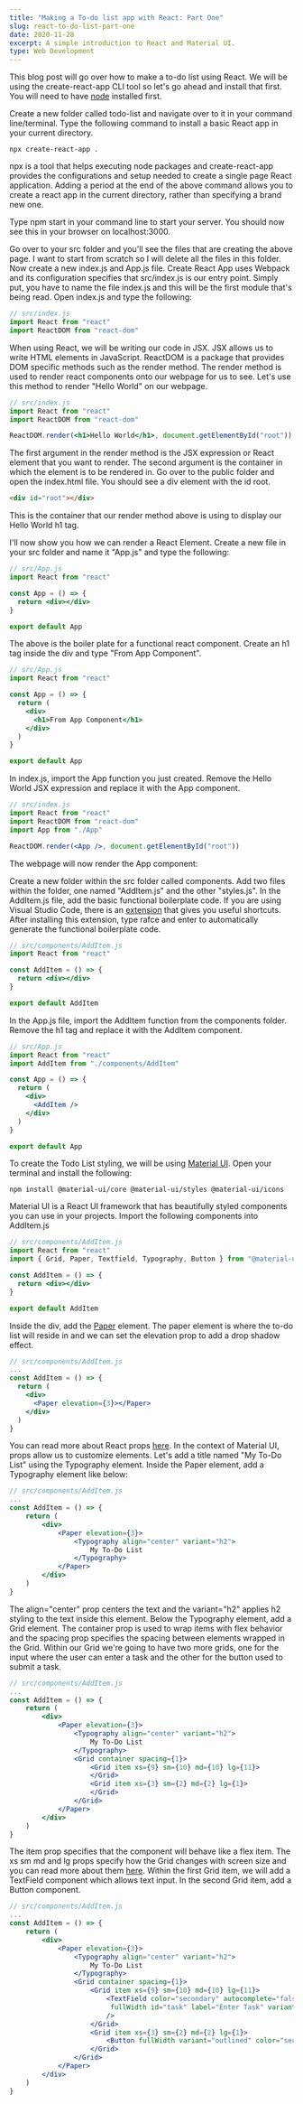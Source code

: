 ---
title: "Making a To-do list app with React: Part One"
slug: react-to-do-list-part-one
date: 2020-11-28
excerpt: A simple introduction to React and Material UI.
type: Web Development
---

This blog post will go over how to make a to-do list using React. We will be using the create-react-app CLI tool so let's go ahead and install that first. You will need to have [node](https://nodejs.org/en/) installed first.

Create a new folder called todo-list and navigate over to it in your command line/terminal. Type the following command to install a basic React app in your current directory.

```
npx create-react-app .
```

npx is a tool that helps executing node packages and create-react-app provides the configurations and setup needed to create a single page React application.
Adding a period at the end of the above command allows you to create a react app in the current directory, rather than specifying a brand new one.

Type npm start in your command line to start your server. You should now see this in your browser on localhost:3000.

Go over to your src folder and you'll see the files that are creating the above page. I want to start from scratch so I will delete all the files in this folder. Now create a new index.js and App.js file. Create React App uses Webpack and its configuration specifies that src/index.js is our entry point. Simply put, you have to name the file index.js and this will be the first module that's being read. Open index.js and type the following:

```jsx
// src/index.js
import React from "react"
import ReactDOM from "react-dom"
```

When using React, we will be writing our code in JSX. JSX allows us to write HTML elements in JavaScript. ReactDOM is a package that provides DOM specific methods such as the render method. The render method is used to render react components onto our webpage for us to see. Let's use this method to render "Hello World" on our webpage.

```jsx {5}
// src/index.js
import React from "react"
import ReactDOM from "react-dom"

ReactDOM.render(<h1>Hello World</h1>, document.getElementById("root"))
```

The first argument in the render method is the JSX expression or React element that you want to render. The second argument is the container in which the element is to be rendered in. Go over to the public folder and open the index.html file. You should see a div element with the id root.

```html
<div id="root"></div>
```

This is the container that our render method above is using to display our Hello World h1 tag.

I'll now show you how we can render a React Element. Create a new file in your src folder and name it "App.js" and type the following:

```jsx
// src/App.js
import React from "react"

const App = () => {
  return <div></div>
}

export default App
```

The above is the boiler plate for a functional react component. Create an h1 tag inside the div and type "From App Component".

```jsx {7}
// src/App.js
import React from "react"

const App = () => {
  return (
    <div>
      <h1>From App Component</h1>
    </div>
  )
}

export default App
```

In index.js, import the App function you just created. Remove the Hello World JSX expression and replace it with the App component.

```jsx {4,6}
// src/index.js
import React from "react"
import ReactDOM from "react-dom"
import App from "./App"

ReactDOM.render(<App />, document.getElementById("root"))
```

The webpage will now render the App component:

Create a new folder within the src folder called components. Add two files within the folder, one named "AddItem.js" and the other "styles.js". In the AddItem.js file, add the basic functional boilerplate code. If you are using Visual Studio Code, there is an [extension](https://marketplace.visualstudio.com/items?itemName=dsznajder.es7-react-js-snippets) that gives you useful shortcuts. After installing this extension, type rafce and enter to automatically generate the functional boilerplate code.

```jsx
// src/components/AddItem.js
import React from "react"

const AddItem = () => {
  return <div></div>
}

export default AddItem
```

In the App.js file, import the AddItem function from the components folder. Remove the h1 tag and replace it with the AddItem component.

```jsx {3,8}
// src/App.js
import React from "react"
import AddItem from "./components/AddItem"

const App = () => {
  return (
    <div>
      <AddItem />
    </div>
  )
}

export default App
```

To create the Todo List styling, we will be using [Material UI](https://material-ui.com/). Open your terminal and install the following:

```
npm install @material-ui/core @material-ui/styles @material-ui/icons
```

Material UI is a React UI framework that has beautifully styled components you can use in your projects. Import the following components into AddItem.js

```jsx {1,3}
// src/components/AddItem.js
import React from "react"
import { Grid, Paper, Textfield, Typography, Button } from "@material-ui/core"

const AddItem = () => {
  return <div></div>
}

export default AddItem
```

Inside the div, add the [Paper](https://material-ui.com/components/paper/) element. The paper element is where the to-do list will reside in and we can set the elevation prop to add a drop shadow effect.

```jsx {6}
// src/components/AddItem.js
...
const AddItem = () => {
  return (
    <div>
      <Paper elevation={3}></Paper>
    </div>
  )
}
```

You can read more about React props [here](https://www.w3schools.com/react/react_props.asp). In the context of Material UI, props allow us to customize elements. Let's add a title named "My To-Do List" using the Typography element. Inside the Paper element, add a Typography element like below:

```jsx {7-9}
// src/components/AddItem.js
...
const AddItem = () => {
    return (
        <div>
            <Paper elevation={3}>
                <Typography align="center" variant="h2">
                    My To-Do List
                </Typography>
            </Paper>
        </div>
    )
}
```

The align="center" prop centers the text and the variant="h2" applies h2 styling to the text inside this element. Below the Typography element, add a Grid element. The container prop is used to wrap items with flex behavior and the spacing prop specifies the spacing between elements wrapped in the Grid. Within our Grid we're going to have two more grids, one for the input where the user can enter a task and the other for the button used to submit a task.

```jsx {10-15}
// src/components/AddItem.js
...
const AddItem = () => {
    return (
        <div>
            <Paper elevation={3}>
                <Typography align="center" variant="h2">
                    My To-Do List
                </Typography>
                <Grid container spacing={1}>
                    <Grid item xs={9} sm={10} md={10} lg={11}>
                    </Grid>
                    <Grid item xs={3} sm={2} md={2} lg={1}>
                    </Grid>
                </Grid>
            </Paper>
        </div>
    )
}
```

The item prop specifies that the component will behave like a flex item. The xs sm md and lg props specify how the Grid changes with screen size and you can read more about them [here](https://material-ui.com/components/grid/).
Within the first Grid item, we will add a TextField component which allows text input. In the second Grid item, add a Button component.

```jsx {12-14,17}
// src/components/AddItem.js
...
const AddItem = () => {
    return (
        <div>
            <Paper elevation={3}>
                <Typography align="center" variant="h2">
                    My To-Do List
                </Typography>
                <Grid container spacing={1}>
                    <Grid item xs={9} sm={10} md={10} lg={11}>
                        <TextField color="secondary" autocomplete="false"
                         fullWidth id="task" label="Enter Task" variant="outlined"
                        />
                    </Grid>
                    <Grid item xs={3} sm={2} md={2} lg={1}>
                        <Button fullWidth variant="outlined" color="secondary" >
                    </Grid>
                </Grid>
            </Paper>
        </div>
    )
}
```
